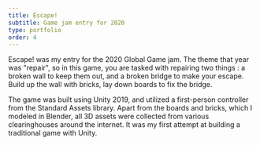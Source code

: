 ```yaml
---
title: Escape!
subtitle: Game jam entry for 2020
type: portfolio
order: 4
---
```

  <SingleImage 
  slug="escape" 
  url="escape-enemies.jpg" 
  align="Full"
   />

Escape! was my entry for the 2020 Global Game jam.  The theme that year was "repair", so in this game, you are tasked with repairing two things : a broken wall to keep them out, and a broken bridge to make your escape.  Build up the wall with bricks, lay down boards to fix the bridge. 


<Album>

  <SingleImage 
  slug="escape" 
  url="escape-cinderblock.jpg" 
  caption="This was also my first exposure to Blender." />

  <SingleImage 
  slug="escape" 
  url="escape-world.jpg" 
  caption="Terrain mesh for Level 1." 
  />

</Album>


The game was built using Unity 2019, and utilized a first-person controller from the Standard Assets library.  Apart from the boards and bricks, which I modeled in Blender, all 3D assets were collected from various clearinghouses around the internet.  It was my first attempt at building a traditional game with Unity.

  <SingleImage 
  slug="escape" 
  url="bridge.jpg" 
  align="Full"
  caption="Now, to find a way across..."
   />
